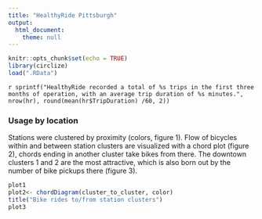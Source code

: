 ```yaml
---
title: "HealthyRide Pittsburgh"
output: 
  html_document: 
    theme: null
---
```


```r
knitr::opts_chunk$set(echo = TRUE)
library(circlize)
load(".RData")
```

`r sprintf("HealthyRide recorded a total of %s trips in the first three months of operation, with an average trip duration of %s minutes.", nrow(hr), round(mean(hr$TripDuration) /60, 2))`

### Usage by location

Stations were clustered by proximity (colors,  figure 1). Flow of bicycles within and between station clusters are visualized with a chord plot (figure 2), chords ending in another cluster take bikes from there. The downtown clusters 1 and 2 are the most attractive, which is also born out by the number of bike pickups there (figure 3).

```r
plot1
plot2<- chordDiagram(cluster_to_cluster, color)
title("Bike rides to/from station clusters")
plot3
```
